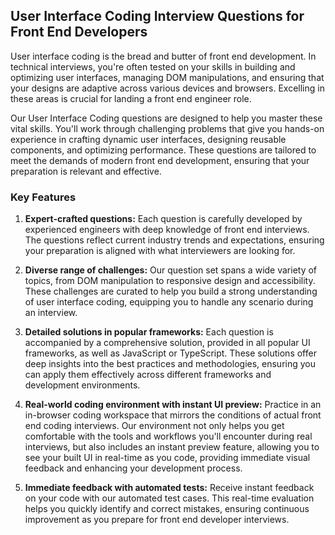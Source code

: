 ## User Interface Coding Interview Questions for Front End Developers

User interface coding is the bread and butter of front end development. In technical interviews, you're often tested on your skills in building and optimizing user interfaces, managing DOM manipulations, and ensuring that your designs are adaptive across various devices and browsers. Excelling in these areas is crucial for landing a front end engineer role.

Our User Interface Coding questions are designed to help you master these vital skills. You'll work through challenging problems that give you hands-on experience in crafting dynamic user interfaces, designing reusable components, and optimizing performance. These questions are tailored to meet the demands of modern front end development, ensuring that your preparation is relevant and effective.

### Key Features

1. **Expert-crafted questions:** Each question is carefully developed by experienced engineers with deep knowledge of front end interviews. The questions reflect current industry trends and expectations, ensuring your preparation is aligned with what interviewers are looking for.

2. **Diverse range of challenges:** Our question set spans a wide variety of topics, from DOM manipulation to responsive design and accessibility. These challenges are curated to help you build a strong understanding of user interface coding, equipping you to handle any scenario during an interview.

3. **Detailed solutions in popular frameworks:** Each question is accompanied by a comprehensive solution, provided in all popular UI frameworks, as well as JavaScript or TypeScript. These solutions offer deep insights into the best practices and methodologies, ensuring you can apply them effectively across different frameworks and development environments.

4. **Real-world coding environment with instant UI preview:** Practice in an in-browser coding workspace that mirrors the conditions of actual front end coding interviews. Our environment not only helps you get comfortable with the tools and workflows you'll encounter during real interviews, but also includes an instant preview feature, allowing you to see your built UI in real-time as you code, providing immediate visual feedback and enhancing your development process.

5. **Immediate feedback with automated tests:** Receive instant feedback on your code with our automated test cases. This real-time evaluation helps you quickly identify and correct mistakes, ensuring continuous improvement as you prepare for front end developer interviews.
